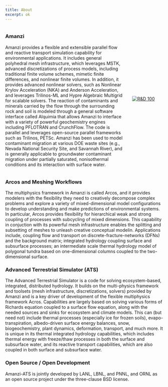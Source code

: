 ```yaml
---
title: About
excerpt: ok
---
```


<PageHeader 
  heading="About Amanzi-ATS"
  lead="Managing Complexity to Accelerate Understanding"
/>

<Section>
<Div style={{
  maxWidth: ["none", "none", "80%"]
}}>

<div style="display: flex; justify-content: center; align-items: center;">
  <div style="flex: 3;">
  <h3> Amanzi </h3>

  Amanzi provides a flexible and extensible parallel flow and reactive transport simulation capability for environmental applications.  It includes general polyhedral mesh infrastructure, which leverages MSTK, advanced discretizations of process models, including traditional finite volume schemes, mimetic finite differences, and nonlinear finite volumes.  In addition, it provides advanced nonlinear solvers, such as Nonlinear Krylov Acceleration (NKA) and Anderson Acceleration, and leverages Trilinos-ML and Hypre Algebraic Multigrid for scalable solvers. The reaction of contaminants and minerals carried by the flow through the surrounding rock and soil is modeled through a general software interface called Alquimia that allows Amanzi to interface with a variety of powerful geochemistry engines including PFLOTRAN and CrunchFlow. The code is parallel and leverages open-source parallel frameworks such as Trilinos, PETSc.  Amanzi has been used to model contaminant migration at various DOE waste sites (e.g., Nevada National Security Site, and Savannah River), and is generally applicable to groundwater contaminant migration under partially saturated, nonisothermal conditions and its interaction with surface water. 

  </div>
  
  <div style="flex: 1; display: flex; justify-content: center; align-items: center;">
  <a href="https://int.lanl.gov/news/news_stories/2020/september/0929-rd-100-finals.shtml?source=topnews ">
    <img
    src="photo-gallery/thumbnails/RD100_2020_Winner_Logo_Color.png"
    alt="R&D 100"
    class="gallery-img"
    style="transition: transform 0.3s ease-in-out;"
    />
  </a>
  </div>
</div>

### Arcos and Meshing Workflows

The multiphysics framework in Amanzi is called Arcos, and it provides modelers with the flexibility they need to creatively decompose complex problems and explore a variety of mixed-dimensional model configurations to develop understanding and make predictions of environmental systems. In particular, Arcos provides flexibility for hierarchical weak and strong coupling of processes with subcycling of mixed dimensions. This capability in conjuction with its powerful mesh infrastructure enables the splitting and subsetting of meshes to unleash creative conceptual modelin.  Applications include, coupling flow and transport on discrete-fracture-networks (DFNs) and the background matrix; integrated hydrology coupling surface and subsurface processes; an intermediate scale thermal hydrology model of polygonal tundra based on one-dimensional columns coupled to the two-dimensional surface.

### Advanced Terrestrial Simulator (ATS)

The Advanced Terrestrial Simulator is a code for solving ecosystem-based, integrated, distributed hydrology.  It builds on the multi-physics framework and toolsets (mesh infrastructure, discretizations, solvers) provided by Amanzi and is a key driver of development of the flexible multiphysics framework Acros. Capabilities are largely based on solving various forms of Richards equation coupled to a surface flow equation, along with the needed sources and sinks for ecosystem and climate models.  This can (but need not) include thermal processes (especially ice for frozen soils), evapo-transpiration, albedo-driven surface energy balances, snow, biogeochemistry, plant dynamics, deformation, transport, and much more. It is unique in its thermal integrated hydrology capabilities, which includes thermal energy with freeze/thaw processes in both the surface and subsurface water, and its reactive transport capabilities, which are also coupled in both surface and subsurface water.

### Open Source / Open Development

Amanzi-ATS is jointly developed by LANL, LBNL, and PNNL, and ORNL as an open source project under the three-clause BSD license.


</Div>
</Section>

